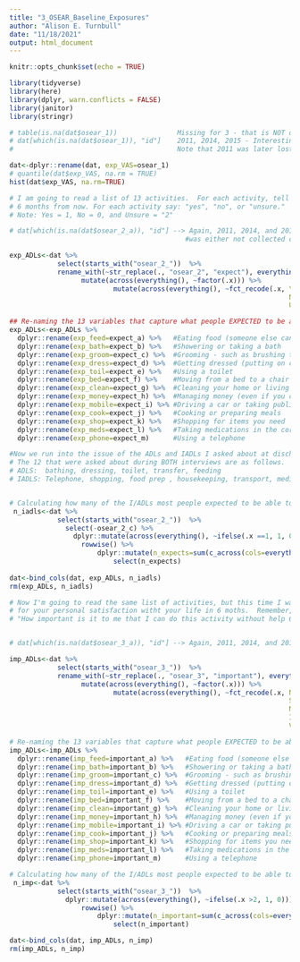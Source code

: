 ```yaml
---
title: "3_OSEAR_Baseline_Exposures"
author: "Alison E. Turnbull"
date: "11/18/2021"
output: html_document
---
```


```r
knitr::opts_chunk$set(echo = TRUE)
```

```r
library(tidyverse)
library(here)
library(dplyr, warn.conflicts = FALSE)
library(janitor)
library(stringr)
```

```r

# table(is.na(dat$osear_1))               Missing for 3 - that is NOT ok. Go back and look at the paper CRFs to figure out what's up.
# dat[which(is.na(dat$osear_1)), "id"]    2011, 2014, 2015 - Interesting... these are the first 3 from IMC. Need to follow-up.
#                                         Note that 2011 was later lost to follow-up, but 2014 and 2015 are in the final cohort. 

dat<-dplyr::rename(dat, exp_VAS=osear_1)
# quantile(dat$exp_VAS, na.rm = TRUE)
hist(dat$exp_VAS, na.rm=TRUE)
```

```r
# I am going to read a list of 13 activities.  For each activity, tell me if you expect that you'll be able to perform it *without help*
# 6 months from now. For each activity say: "yes", "no", or "unsure."
# Note: Yes = 1, No = 0, and Unsure = "2"

# dat[which(is.na(dat$osear_2_a)), "id"] --> Again, 2011, 2014, and 2015 - the same 3 from Utah.  I have a feeling the baseline survey
                                            #was either not collected or not entered for these 3.            

exp_ADLs<-dat %>%
            select(starts_with("osear_2_"))  %>%
            rename_with(~str_replace(., "osear_2", "expect"), everything()) %>%
                  mutate(across(everything(), ~factor(.x))) %>%
                          mutate(across(everything(), ~fct_recode(.x, Yes = "1", 
                                                                      No  = "0", 
                                                                      Unsure="2"))) ## This converts all the expected I/ADLs to factors

## Re-naming the 13 variables that capture what people EXPECTED to be able to do in 6 months.
exp_ADLs<-exp_ADLs %>%
  dplyr::rename(exp_feed=expect_a) %>%   #Eating food (someone else can prepare the food)
  dplyr::rename(exp_bath=expect_b) %>%   #Showering or taking a bath
  dplyr::rename(exp_groom=expect_c) %>%  #Grooming - such as brushing teeth or combing your hair
  dplyr::rename(exp_dress=expect_d) %>%  #Getting dressed (putting on clothes)
  dplyr::rename(exp_toil=expect_e) %>%   #Using a toilet
  dplyr::rename(exp_bed=expect_f) %>%    #Moving from a bed to a chair on the other side of the room
  dplyr::rename(exp_clean=expect_g) %>%  #Cleaning your home or living space
  dplyr::rename(exp_money=expect_h) %>%  #Managing money (even if you can't pay all bills)
  dplyr::rename(exp_mobile=expect_i) %>% #Driving a car or taking public transportation 
  dplyr::rename(exp_cook=expect_j) %>%   #Cooking or preparing meals
  dplyr::rename(exp_shop=expect_k) %>%   #Shopping for items you need
  dplyr::rename(exp_meds=expect_l) %>%   #Taking medications in the correct dosage at the correct time
  dplyr::rename(exp_phone=expect_m)      #Using a telephone

#Now we run into the issue of the ADLs and IADLs I asked about at discharge and at follow-up not matching. 
# The 12 that were asked about during BOTH interviews are as follows.
# ADLS:  bathing, dressing, toilet, transfer, feeding
# IADLS: Telephone, shopping, food prep , housekeeping, transport, medications, money


# Calculating how many of the I/ADLs most people expected to be able to do in 6 months.
 n_iadls<-dat %>%
            select(starts_with("osear_2_"))  %>%
              select(-osear_2_c) %>%                                            # This drops the grooming question which is not part of the final 12
                dplyr::mutate(across(everything(), ~ifelse(.x ==1, 1, 0))) %>%
                  rowwise() %>%
                      dplyr::mutate(n_expects=sum(c_across(cols=everything()))) %>%
                          select(n_expects)
 
dat<-bind_cols(dat, exp_ADLs, n_iadls) 
rm(exp_ADLs, n_iadls) 
```

```r
# Now I'm going to read the same list of activities, but this time I want to know how important performing each activity without help is
# for your personal satisfaction witht your life in 6 moths.  Remember, the question is: 
# "How important is it to me that I can do this activity without help 6 months from now?"


# dat[which(is.na(dat$osear_3_a)), "id"] --> Again, 2011, 2014, and 2015 - the same 3 from Utah are missing.            

imp_ADLs<-dat %>%
            select(starts_with("osear_3_"))  %>%
            rename_with(~str_replace(., "osear_3", "important"), everything()) %>%
                  mutate(across(everything(), ~factor(.x))) %>%
                          mutate(across(everything(), ~fct_recode(.x, Not = "0", 
                                                                      Slightly = "1", 
                                                                      Moderately="2", 
                                                                      Important ="3", 
                                                                      Very     = "4"))) ## Converts importance of I/ADLs to factors.

# Re-naming the 13 variables that capture what people EXPECTED to be able to do in 6 months.
imp_ADLs<-imp_ADLs %>%
  dplyr::rename(imp_feed=important_a) %>%   #Eating food (someone else can prepare the food)
  dplyr::rename(imp_bath=important_b) %>%   #Showering or taking a bath
  dplyr::rename(imp_groom=important_c) %>%  #Grooming - such as brushing teeth or combing your hair
  dplyr::rename(imp_dress=important_d) %>%  #Getting dressed (putting on clothes)
  dplyr::rename(imp_toil=important_e) %>%   #Using a toilet
  dplyr::rename(imp_bed=important_f) %>%    #Moving from a bed to a chair on the other side of the room
  dplyr::rename(imp_clean=important_g) %>%  #Cleaning your home or living space
  dplyr::rename(imp_money=important_h) %>%  #Managing money (even if you can't pay all bills)
  dplyr::rename(imp_mobile=important_i) %>% #Driving a car or taking public transportation 
  dplyr::rename(imp_cook=important_j) %>%   #Cooking or preparing meals
  dplyr::rename(imp_shop=important_k) %>%   #Shopping for items you need
  dplyr::rename(imp_meds=important_l) %>%   #Taking medications in the correct dosage at the correct time
  dplyr::rename(imp_phone=important_m)      #Using a telephone

# Calculating how many of the I/ADLs most people expected to be able to do in 6 months.
 n_imp<-dat %>%
            select(starts_with("osear_3_"))  %>%
              dplyr::mutate(across(everything(), ~ifelse(.x >2, 1, 0))) %>%
                  rowwise() %>%
                      dplyr::mutate(n_important=sum(c_across(cols=everything()))) %>%
                          select(n_important)

dat<-bind_cols(dat, imp_ADLs, n_imp) 
rm(imp_ADLs, n_imp)  
```

